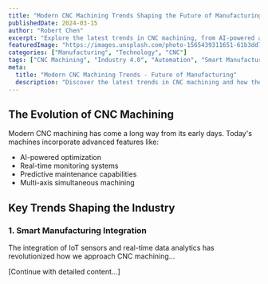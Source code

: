 ```yaml
---
title: "Modern CNC Machining Trends Shaping the Future of Manufacturing"
publishedDate: 2024-03-15
author: "Robert Chen"
excerpt: "Explore the latest trends in CNC machining, from AI-powered automation to sustainable manufacturing practices that are revolutionizing the industry."
featuredImage: "https://images.unsplash.com/photo-1565439311651-61b3dd7d2f93?auto=format&fit=crop&q=80"
categories: ["Manufacturing", "Technology", "CNC"]
tags: ["CNC Machining", "Industry 4.0", "Automation", "Smart Manufacturing"]
meta:
  title: "Modern CNC Machining Trends - Future of Manufacturing"
  description: "Discover the latest trends in CNC machining and how they're shaping the future of manufacturing technology."
---
```


## The Evolution of CNC Machining

Modern CNC machining has come a long way from its early days. Today's machines incorporate advanced features like:

- AI-powered optimization
- Real-time monitoring systems
- Predictive maintenance capabilities
- Multi-axis simultaneous machining

## Key Trends Shaping the Industry

### 1. Smart Manufacturing Integration

The integration of IoT sensors and real-time data analytics has revolutionized how we approach CNC machining...

[Continue with detailed content...] 